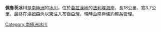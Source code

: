{{coord|67|36|S|66|33|W|display=title}}

'''佩魯茨冰川'''是[[南極洲|南極洲]]的[[冰川|冰川]]，位於[[葛拉漢地|葛拉漢地]]的[[法利埃海岸|法利埃海岸]]，長18公里、寬3.7公里，最終在[[湯姆森角_(法利埃海岸)|湯姆森角]]以東注入[[布喬亞灣|布喬亞灣]]，現時由[[南極條約體系|南極條約體系]]管理。

{{DEFAULTSORT:Perutz Glacier}}
[[Category:南極洲冰川|Category:南極洲冰川]]


{{FallièresCoast-geo-stub}}